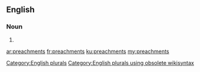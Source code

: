 ==English==

===Noun===
{{head|en}}

# {{plural of|preachment}}

[[Category:English plurals]][[Category:English plurals using obsolete wikisyntax]]

[[ar:preachments]]
[[fr:preachments]]
[[ku:preachments]]
[[my:preachments]]